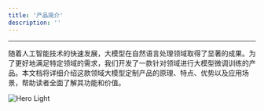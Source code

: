 ```yaml
---
title: '产品简介'
description: ''
---
```


---
随着人工智能技术的快速发展，大模型在自然语言处理领域取得了显著的成果。为了更好地满足特定领域的需求，我们开发了一款针对领域进行大模型微调训练的产品。本文档将详细介绍这款领域大模型定制产品的原理、特点、优势以及应用场景，帮助读者全面了解其功能和价值。

<img
  className="block dark:hidden"
  src="docs/images/home1.png"
  alt="Hero Light"
/>